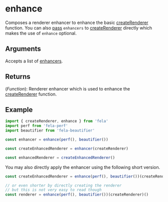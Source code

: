 # enhance

Composes a renderer enhancer to enhance the basic [createRenderer](createRenderer.md) function. You can also [pass](../../advanced/RendererConfiguration.md) `enhancers` to [createRenderer](createRenderer.md) directly which makes the use of `enhance` optional.

## Arguments

Accepts a list of [enhancers](../../advanced/Enhancers.md).

## Returns

(_Function_): Renderer enhancer which is used to enhance the [createRenderer](createRenderer.md) function.

## Example

```javascript
import { createRenderer, enhance } from 'fela'
import perf from 'fela-perf'
import beautifier from 'fela-beautifier'

const enhancer = enhance(perf(), beautifier())

const createEnhancedRenderer = enhancer(createRenderer)

const enhancedRenderer = createEnhancedRenderer()
```

You may also directly apply the enhancer using the following short version.

```javascript
const createEnhancedRenderer = enhance(perf(), beautifier())(createRenderer)

// or even shorter by directly creating the renderer
// but this is not very easy to read though
const renderer = enhance(perf(), beautifier())(createRenderer)()
```
